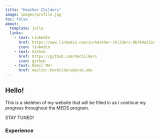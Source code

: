 ```yaml
---
title: "Heather Childers"
image: images/profile.jpg
toc: false
about: 
  template: jolla
  links: 
    - text: LinkedIn
      href: https://www.linkedin.com/in/heather-childers-0b764a232/
      icon: linkedin
    - text: Github
      href: https://github.com/hmchilders
      icon: github
    - text: Email Me!
      href: mailto::hmchilders@ucsb.edu
---
```


## Hello!

This is a skeleton of my website that will be filled in as I continue my progress throughout the MEDS program.

STAY TUNED!

### **Experience**
